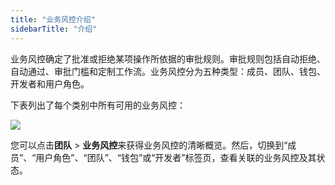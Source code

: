 ```yaml
---
title: "业务风控介绍"
sidebarTitle: "介绍"
---
```


业务风控确定了批准或拒绝某项操作所依据的审批规则。审批规则包括自动拒绝、自动通过、审批门槛和定制工作流。业务风控分为五种类型：成员、团队、钱包、开发者和用户角色。

下表列出了每个类别中所有可用的业务风控：

<img src="/cn/images/organization/org9.svg" className="diagram"/>

您可以点击**团队** > **业务风控**来获得业务风控的清晰概览。然后，切换到“成员”、“用户角色”、“团队”、“钱包”或“开发者”标签页，查看关联的业务风控及其状态。
